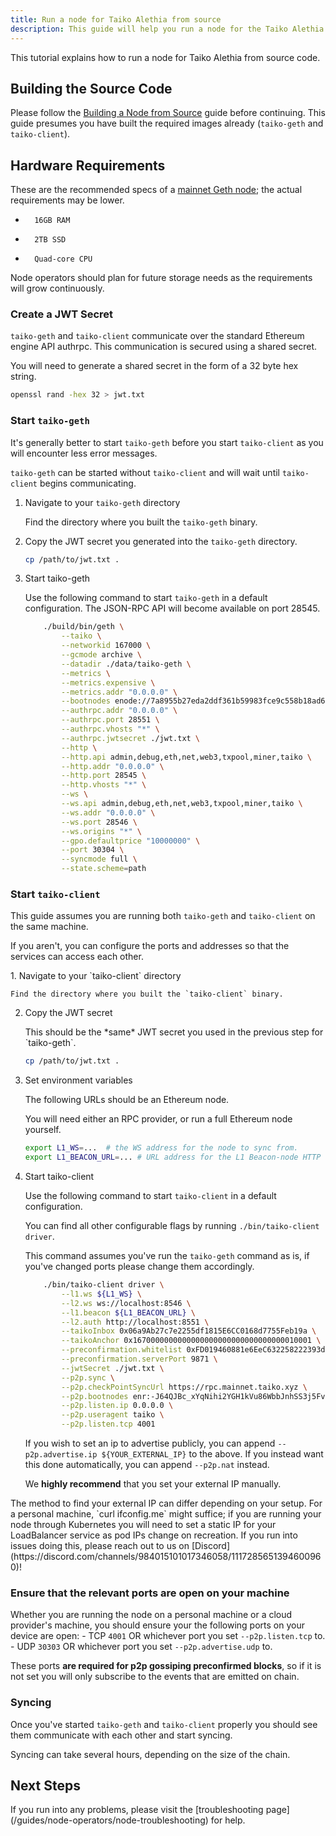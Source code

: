 ```yaml
---
title: Run a node for Taiko Alethia from source
description: This guide will help you run a node for the Taiko Alethia network.
---
```



This tutorial explains how to run a node for Taiko Alethia from source code.

## Building the Source Code

Please follow the [Building a Node from Source](/guides/node-operators/build-a-taiko-alethia-node-from-source) guide before continuing.
This guide presumes you have built the required images already (`taiko-geth` and `taiko-client`).

## Hardware Requirements

These are the recommended specs of a [mainnet Geth node](https://geth.ethereum.org/docs/getting-started/hardware-requirements); the actual requirements may be lower.

*       16GB RAM
*       2TB SSD
*       Quad-core CPU

Node operators should plan for future storage needs as the requirements will grow continuously.

### Create a JWT Secret

`taiko-geth` and `taiko-client` communicate over the standard Ethereum engine API authrpc. This communication is secured using a shared secret.

You will need to generate a shared secret in the form of a 32 byte hex string.

```bash
openssl rand -hex 32 > jwt.txt
```

### Start `taiko-geth`

It's generally better to start `taiko-geth` before you start `taiko-client` as you will encounter less error messages.

`taiko-geth` can be started without `taiko-client` and will wait until `taiko-client` begins communicating.

<Steps>

1. Navigate to your `taiko-geth` directory

    Find the directory where you built the `taiko-geth` binary.

2. Copy the JWT secret you generated into the `taiko-geth` directory.

    ```bash
    cp /path/to/jwt.txt .
    ```

3. Start taiko-geth

    Use the following command to start `taiko-geth` in a default configuration.
    The JSON-RPC API will become available on port 28545.

    ```bash
        ./build/bin/geth \
            --taiko \
            --networkid 167000 \
            --gcmode archive \
            --datadir ./data/taiko-geth \
            --metrics \
            --metrics.expensive \
            --metrics.addr "0.0.0.0" \
            --bootnodes enode://7a8955b27eda2ddf361b59983fce9c558b18ad60d996ac106629f7f913247ef13bc842c7cf6ec6f87096a3ea8048b04873c40d3d873c0276d38e222bddd72e88@43.153.44.186:30303,enode://704a50da7e727aa10c45714beb44ece04ca1280ad63bb46bb238a01bf55c19c9702b469fb12c63824fa90f5051f7091b1c5069df1ec9a0ba1e943978c09d270f@49.51.202.127:30303,enode://f52e4e212a15cc4f68df27282e616d51d7823596c83c8c8e3b3416d7ab531cefc7b8a493d01964e1918315e6b0c7a4806634aeabb9013642a9159a53f4ebc094@43.153.16.47:30303,enode://57f4b29cd8b59dc8db74be51eedc6425df2a6265fad680c843be113232bbe632933541678783c2a5759d65eac2e2241c45a34e1c36254bccfe7f72e52707e561@104.197.107.1:30303,enode://87a68eef46cc1fe862becef1185ac969dfbcc050d9304f6be21599bfdcb45a0eb9235d3742776bc4528ac3ab631eba6816e9b47f6ee7a78cc5fcaeb10cd32574@35.232.246.122:30303 \
            --authrpc.addr "0.0.0.0" \
            --authrpc.port 28551 \
            --authrpc.vhosts "*" \
            --authrpc.jwtsecret ./jwt.txt \
            --http \
            --http.api admin,debug,eth,net,web3,txpool,miner,taiko \
            --http.addr "0.0.0.0" \
            --http.port 28545 \
            --http.vhosts "*" \
            --ws \
            --ws.api admin,debug,eth,net,web3,txpool,miner,taiko \
            --ws.addr "0.0.0.0" \
            --ws.port 28546 \
            --ws.origins "*" \
            --gpo.defaultprice "10000000" \
            --port 30304 \
            --syncmode full \
            --state.scheme=path
    ```
</Steps>

### Start `taiko-client`

This guide assumes you are running both `taiko-geth` and `taiko-client` on the same machine.

If you aren't, you can configure the ports and addresses so that the services can access each other.

<Steps>
1. Navigate to your `taiko-client` directory

    Find the directory where you built the `taiko-client` binary.

2. Copy the JWT secret

    <Aside>
    This should be the *same* JWT secret you used in the previous step for `taiko-geth`.
    </Aside>

    ```bash
    cp /path/to/jwt.txt .
    ```

3. Set environment variables

    The following URLs should be an Ethereum node.

    You will need either an RPC provider, or run a full Ethereum node yourself.

    ```bash
    export L1_WS=...  # the WS address for the node to sync from.
    export L1_BEACON_URL=... # URL address for the L1 Beacon-node HTTP endpoint to use.
    ```

4. Start taiko-client

    Use the following command to start `taiko-client` in a default configuration.

    You can find all other configurable flags by running `./bin/taiko-client driver`.

    This command assumes you've run the `taiko-geth` command as is, if you've changed ports please change them accordingly.

    ```bash
        ./bin/taiko-client driver \
            --l1.ws ${L1_WS} \
            --l2.ws ws://localhost:8546 \
            --l1.beacon ${L1_BEACON_URL} \
            --l2.auth http://localhost:8551 \
            --taikoInbox 0x06a9Ab27c7e2255df1815E6CC0168d7755Feb19a \
            --taikoAnchor 0x1670000000000000000000000000000000010001 \
            --preconfirmation.whitelist 0xFD019460881e6EeC632258222393d5821029b2ac \
            --preconfirmation.serverPort 9871 \
            --jwtSecret ./jwt.txt \
            --p2p.sync \
            --p2p.checkPointSyncUrl https://rpc.mainnet.taiko.xyz \
            --p2p.bootnodes enr:-J64QJBc_xYqNihi2YGH1kVu86WbbJnhSS3j5FvqzGeUco2wNuvKFRjnac0Rgt_dhXxMP5sWvWk_gzkFQmY_hSF3z4uGAZg-39MlgmlkgnY0gmlwhCKO7_uHb3BzdGFja4TYmAoAiXNlY3AyNTZrMaEDwmN0Gxd1nzhQ0k1n1sPLwwfHPhfYDGsSpjpHkqEFKdGDdGNwgg-hg3VkcILFaQ,enr:-J64QPL3oYpZ75230YMfbLfKcUEqlIyWW8-W4tsrY7c0iBMVWs6JF2Z723S7uFxPGIwBhqv3HTOix9xE8_ETZOmy-YiGAZg-3QnqgmlkgnY0gmlwhCP3n5yHb3BzdGFja4TYmAoAiXNlY3AyNTZrMaECLzfDr_2DJ0smL6KiWdMtQVEN1aSNbpFmlu_n8VmMs_mDdGNwgg-hg3VkcILQOA,enr:-J64QI3zcU780K_CEGyfoPyxZ50ZlSAwSgL4gdnFZwyiZURDMx2CR7PilARK9Ix7T495QsSkqfnhJL6N-UqoNwAUz-6GAZg-bEJ6gmlkgnY0gmlwhCJ-Wv-Hb3BzdGFja4TYmAoAiXNlY3AyNTZrMaEC3YPe3v9iLs_KDF7fMgJmUGyBFTmlU93ZFYnN_Mm7102DdGNwgg-hg3VkcIKjsQ \
            --p2p.listen.ip 0.0.0.0 \
            --p2p.useragent taiko \
            --p2p.listen.tcp 4001
    ```

    If you wish to set an ip to advertise publicly, you can append `--p2p.advertise.ip ${YOUR_EXTERNAL_IP}` to the above. If you instead want this done automatically, you can append `--p2p.nat` instead.

    We **highly recommend** that you set your external IP manually.
</Steps>

<Aside>
    The method to find your external IP can differ depending on your setup. For a personal machine, `curl ifconfig.me` might suffice; if you are running your node through Kubernetes you will need to set a static IP for your LoadBalancer service as pod IPs change on recreation. If you run into issues doing this, please reach out to us on [Discord](https://discord.com/channels/984015101017346058/1117285651394600960)!
</Aside>

### Ensure that the relevant ports are open on your machine

  Whether you are running the node on a personal machine or a cloud provider's machine, you should ensure your the following ports on your device are open:
    - TCP `4001` OR whichever port you set `--p2p.listen.tcp` to.
    - UDP `30303` OR whichever port you set `--p2p.advertise.udp` to.

  These ports **are required for p2p gossiping preconfirmed blocks**, so if it is not set you will only subscribe to the events that are emitted on chain.

### Syncing

Once you've started `taiko-geth` and `taiko-client` properly you should see them communicate with each other and start syncing.

Syncing can take several hours, depending on the size of the chain.

## Next Steps

<Card title="Troubleshooting" icon="error">
        If you run into any problems, please visit the [troubleshooting page](/guides/node-operators/node-troubleshooting) for help.
</Card>
